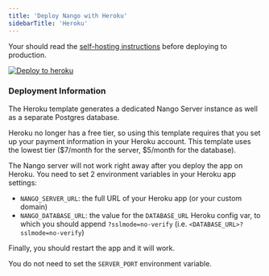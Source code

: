 ```yaml
---
title: 'Deploy Nango with Heroku'
sidebarTitle: 'Heroku'
---
```


<Note>Your should read the [self-hosting instructions](/use/self-hosting-instructions) before deploying to production.</Note>

[![Deploy to heroku](/images/nango-deploy/button.svg)](https://heroku.com/deploy?template=https://github.com/NangoHQ/nango-heroku)

### Deployment Information[](#deployment-information 'Direct link to Deployment Information')

The Heroku template generates a dedicated Nango Server instance as well as a
separate Postgres database.

Heroku no longer has a free tier, so using this template requires that you set
up your payment information in your Heroku account. This template uses the
lowest tier ($7/month for the server, $5/month for the database).

The Nango server will not work right away after you deploy the app on Heroku.
You need to set 2 environment variables in your Heroku app settings:

-   `NANGO_SERVER_URL`: the full URL of your Heroku app (or your custom domain)
-   `NANGO_DATABASE_URL`: the value for the `DATABASE_URL` Heroku config var, to
    which you should append `?sslmode=no-verify` (i.e.
    `<DATABASE_URL>?sslmode=no-verify`)

Finally, you should restart the app and it will work.

You do not need to set the `SERVER_PORT` environment variable.
